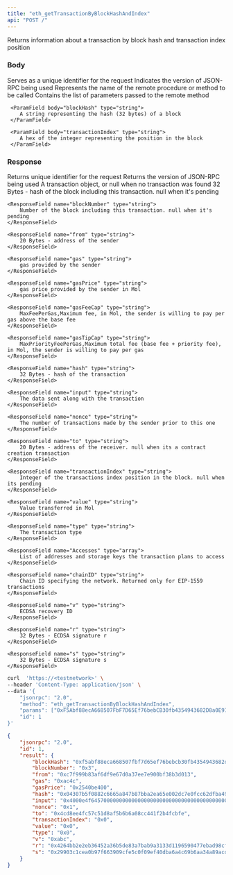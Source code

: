 ```yaml
---
title: "eth_getTransactionByBlockHashAndIndex"
api: "POST /"
---
```



Returns information about a transaction by block hash and transaction index position

### Body

<ParamField body="id" type="number" placeholder="1">
  Serves as a unique identifier for the request
</ParamField>

<ParamField body="jsonrpc" type="string" placeholder="2.0">
  Indicates the version of JSON-RPC being used
</ParamField>

<ParamField body="method" type="string" placeholder="eth_getTransactionByBlockHashAndIndex">
  Represents the name of the remote procedure or method to be called
</ParamField>

<ParamField body="params" type="array">
  Contains the list of parameters passed to the remote method
  <Expandable title="params">

     <ParamField body="blockHash" type="string">
        A string representing the hash (32 bytes) of a block
     </ParamField>

     <ParamField body="transactionIndex" type="string">
        A hex of the integer representing the position in the block
     </ParamField>

  </Expandable>


</ParamField>

### Response

<ResponseField name="id" type="number">
  Returns unique identifier for the request 
</ResponseField>

<ResponseField name="jsonrpc" type="string">
  Returns the version of JSON-RPC being used
</ResponseField>

<ResponseField name="TRANSACTION" type="object">
  A transaction object, or null when no transaction was found
 
  <Expandable title="TRANSACTION object">
    <ResponseField name="blockHash" type="string">
        32 Bytes - hash of the block including this transaction. null when it's pending
    </ResponseField>

    <ResponseField name="blockNumber" type="string">
        Number of the block including this transaction. null when it's pending
    </ResponseField>

    <ResponseField name="from" type="string">
        20 Bytes - address of the sender
    </ResponseField>

    <ResponseField name="gas" type="string">
        gas provided by the sender
    </ResponseField>

    <ResponseField name="gasPrice" type="string">
        gas price provided by the sender in Mol
    </ResponseField>

    <ResponseField name="gasFeeCap" type="string">
        MaxFeePerGas,Maximum fee, in Mol, the sender is willing to pay per gas above the base fee
    </ResponseField>

    <ResponseField name="gasTipCap" type="string">
        MaxPriorityFeePerGas,Maximum total fee (base fee + priority fee), in Mol, the sender is willing to pay per gas
    </ResponseField>

    <ResponseField name="hash" type="string">
        32 Bytes - hash of the transaction
    </ResponseField>

    <ResponseField name="input" type="string">
        The data sent along with the transaction
    </ResponseField>

    <ResponseField name="nonce" type="string">
        The number of transactions made by the sender prior to this one
    </ResponseField>

    <ResponseField name="to" type="string">
        20 Bytes - address of the receiver. null when its a contract creation transaction
    </ResponseField>

    <ResponseField name="transactionIndex" type="string">
        Integer of the transactions index position in the block. null when its pending
    </ResponseField>

    <ResponseField name="value" type="string">
        Value transferred in Mol
    </ResponseField>

    <ResponseField name="type" type="string">
        The transaction type
    </ResponseField>

    <ResponseField name="Accesses" type="array">
        List of addresses and storage keys the transaction plans to access
    </ResponseField>

    <ResponseField name="chainID" type="string">
        Chain ID specifying the network. Returned only for EIP-1559 transactions
    </ResponseField>

    <ResponseField name="v" type="string">
        ECDSA recovery ID
    </ResponseField>

    <ResponseField name="r" type="string">
        32 Bytes - ECDSA signature r
    </ResponseField>

    <ResponseField name="s" type="string">
        32 Bytes - ECDSA signature s
    </ResponseField>


  </Expandable>



</ResponseField>

<RequestExample>

```bash Example Request
curl  'https://<testnetwork>' \
--header 'Content-Type: application/json' \
--data '{
    "jsonrpc": "2.0",
    "method": "eth_getTransactionByBlockHashAndIndex",
    "params": ["0xF5Abf88ecA668507FbF7D65Ef76bebCB30fb4354943682D8a0E97C9dA2275a11","0x0"],
    "id": 1
}'
```

</RequestExample>

<ResponseExample>

```json Response
{
    "jsonrpc": "2.0",
    "id": 1,
    "result": {
        "blockHash": "0xf5abf88eca668507fbf7d65ef76bebcb30fb4354943682d8a0e97c9da2275a11",
        "blockNumber": "0x3",
        "from": "0xc7f999b83af6df9e67d0a37ee7e900bf38b3d013",
        "gas": "0xac4c",
        "gasPrice": "0x2540be400",
        "hash": "0x04307b5f0882c6665a847b87bba2ea65e002dc7e0fcc62dfba49c4c7b7f15b62",
        "input": "0x4000e4f645700000000000000000000000000000000000000000000000000000000000004570000000000000000000000000000000000000000000000000000000000001",
        "nonce": "0x1",
        "to": "0x4cd8ee4fc57c51d8af5b6b6a08cc441f2b4fcbfe",
        "transactionIndex": "0x0",
        "value": "0x0",
        "type": "0x0",
        "v": "0xabc",
        "r": "0x4264bb2e2eb36452a36b5de83a7bab9a3133d1196590477ebad98cf57669cb6b",
        "s": "0x29903c1cea0b97f663909cfe5c0f09ef40dba6a4c69b6aa34a89acd7d936a96"
    }
}
```

</ResponseExample>